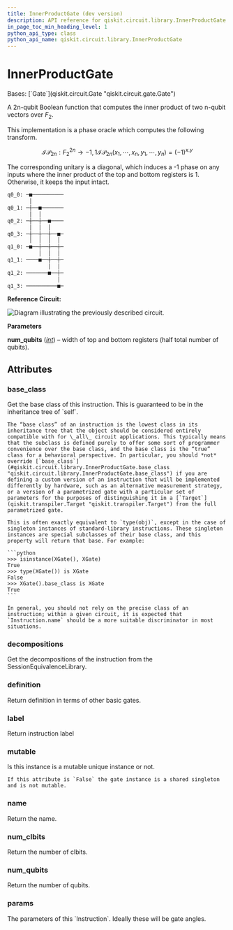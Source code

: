 ```yaml
---
title: InnerProductGate (dev version)
description: API reference for qiskit.circuit.library.InnerProductGate in the dev version of qiskit
in_page_toc_min_heading_level: 1
python_api_type: class
python_api_name: qiskit.circuit.library.InnerProductGate
---
```


# InnerProductGate

<Class id="qiskit.circuit.library.InnerProductGate" isDedicatedPage={true} github="https://github.com/Qiskit/qiskit/tree/main/qiskit/circuit/library/boolean_logic/inner_product.py#L88-L157" signature="qiskit.circuit.library.InnerProductGate(num_qubits)" modifiers="class">
  Bases: [`Gate`](qiskit.circuit.Gate "qiskit.circuit.gate.Gate")

  A 2n-qubit Boolean function that computes the inner product of two n-qubit vectors over $F_2$.

  This implementation is a phase oracle which computes the following transform.

$$
\mathcal{IP}_{2n} : F_2^{2n} \rightarrow {-1, 1}
\mathcal{IP}_{2n}(x_1, \cdots, x_n, y_1, \cdots, y_n) = (-1)^{x.y}
$$

  The corresponding unitary is a diagonal, which induces a -1 phase on any inputs where the inner product of the top and bottom registers is 1. Otherwise, it keeps the input intact.

  ```python
  q0_0: ─■──────────
         │
  q0_1: ─┼──■───────
         │  │
  q0_2: ─┼──┼──■────
         │  │  │
  q0_3: ─┼──┼──┼──■─
         │  │  │  │
  q1_0: ─■──┼──┼──┼─
            │  │  │
  q1_1: ────■──┼──┼─
               │  │
  q1_2: ───────■──┼─
                  │
  q1_3: ──────────■─
  ```

  **Reference Circuit:**

  ![Diagram illustrating the previously described circuit.](/images/api/qiskit/dev/qiskit-circuit-library-InnerProductGate-1.avif)

  **Parameters**

  **num\_qubits** ([*int*](https://docs.python.org/3/library/functions.html#int "(in Python v3.13)")) – width of top and bottom registers (half total number of qubits).

  ## Attributes

  ### base\_class

  <Attribute id="qiskit.circuit.library.InnerProductGate.base_class">
    Get the base class of this instruction. This is guaranteed to be in the inheritance tree of `self`.

    The “base class” of an instruction is the lowest class in its inheritance tree that the object should be considered entirely compatible with for \_all\_ circuit applications. This typically means that the subclass is defined purely to offer some sort of programmer convenience over the base class, and the base class is the “true” class for a behavioral perspective. In particular, you should *not* override [`base_class`](#qiskit.circuit.library.InnerProductGate.base_class "qiskit.circuit.library.InnerProductGate.base_class") if you are defining a custom version of an instruction that will be implemented differently by hardware, such as an alternative measurement strategy, or a version of a parametrized gate with a particular set of parameters for the purposes of distinguishing it in a [`Target`](qiskit.transpiler.Target "qiskit.transpiler.Target") from the full parametrized gate.

    This is often exactly equivalent to `type(obj)`, except in the case of singleton instances of standard-library instructions. These singleton instances are special subclasses of their base class, and this property will return that base. For example:

    ```python
    >>> isinstance(XGate(), XGate)
    True
    >>> type(XGate()) is XGate
    False
    >>> XGate().base_class is XGate
    True
    ```

    In general, you should not rely on the precise class of an instruction; within a given circuit, it is expected that `Instruction.name` should be a more suitable discriminator in most situations.
  </Attribute>

  ### decompositions

  <Attribute id="qiskit.circuit.library.InnerProductGate.decompositions">
    Get the decompositions of the instruction from the SessionEquivalenceLibrary.
  </Attribute>

  ### definition

  <Attribute id="qiskit.circuit.library.InnerProductGate.definition">
    Return definition in terms of other basic gates.
  </Attribute>

  ### label

  <Attribute id="qiskit.circuit.library.InnerProductGate.label">
    Return instruction label
  </Attribute>

  ### mutable

  <Attribute id="qiskit.circuit.library.InnerProductGate.mutable">
    Is this instance is a mutable unique instance or not.

    If this attribute is `False` the gate instance is a shared singleton and is not mutable.
  </Attribute>

  ### name

  <Attribute id="qiskit.circuit.library.InnerProductGate.name">
    Return the name.
  </Attribute>

  ### num\_clbits

  <Attribute id="qiskit.circuit.library.InnerProductGate.num_clbits">
    Return the number of clbits.
  </Attribute>

  ### num\_qubits

  <Attribute id="qiskit.circuit.library.InnerProductGate.num_qubits">
    Return the number of qubits.
  </Attribute>

  ### params

  <Attribute id="qiskit.circuit.library.InnerProductGate.params">
    The parameters of this `Instruction`. Ideally these will be gate angles.
  </Attribute>
</Class>

